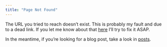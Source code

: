 ```yaml
---
title: "Page Not Found"
---
```


The URL you tried to reach doesn't exist. This is probably my fault and due to a dead link. If you let me know about that [here](https://github.com/josiahmcmillan/quarto-blog/issues/new) I'll try to fix it ASAP.

In the meantime, if you're looking for a blog post, take a look in [posts](../posts.html).
